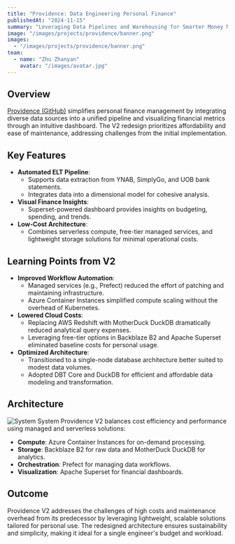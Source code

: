 ```yaml
---
title: "Providence: Data Engineering Personal Finance"
publishedAt: "2024-11-15"
summary: "Leveraging Data Pipelines and Warehousing for Smarter Money Management"
image: "/images/projects/providence/banner.png"
images:
  - "/images/projects/providence/banner.png"
team:
  - name: "Zhu Zhanyan"
    avatar: "/images/avatar.jpg"
---
```


## Overview

[Providence (GitHub)](https://github.com/mrzzy/providence) simplifies personal finance management by integrating diverse data sources into a unified pipeline and visualizing financial metrics through an intuitive dashboard. The V2 redesign prioritizes affordability and ease of maintenance, addressing challenges from the initial implementation.

## Key Features

- **Automated ELT Pipeline**:
  - Supports data extraction from YNAB, SimplyGo, and UOB bank statements.
  - Integrates data into a dimensional model for cohesive analysis.
- **Visual Finance Insights**:
  - Superset-powered dashboard provides insights on budgeting, spending, and trends.
- **Low-Cost Architecture**:
  - Combines serverless compute, free-tier managed services, and lightweight storage solutions for minimal operational costs.

## Learning Points from V2

- **Improved Workflow Automation**:
  - Managed services (e.g., Prefect) reduced the effort of patching and maintaining infrastructure.
  - Azure Container Instances simplified compute scaling without the overhead of Kubernetes.
- **Lowered Cloud Costs**:
  - Replacing AWS Redshift with MotherDuck DuckDB dramatically reduced analytical query expenses.
  - Leveraging free-tier options in Backblaze B2 and Apache Superset eliminated baseline costs for personal usage.
- **Optimized Architecture**:
  - Transitioned to a single-node database architecture better suited to modest data volumes.
  - Adopted DBT Core and DuckDB for efficient and affordable data modeling and transformation.

## Architecture

![System System](/images/projects/providence/images/system_design.png)
Providence V2 balances cost efficiency and performance using managed and serverless solutions:

- **Compute**: Azure Container Instances for on-demand processing.
- **Storage**: Backblaze B2 for raw data and MotherDuck DuckDB for analytics.
- **Orchestration**: Prefect for managing data workflows.
- **Visualization**: Apache Superset for financial dashboards.

## Outcome

Providence V2 addresses the challenges of high costs and maintenance overhead from its predecessor by leveraging lightweight, scalable solutions tailored for personal use. The redesigned architecture ensures sustainability and simplicity, making it ideal for a single engineer's budget and workload.

